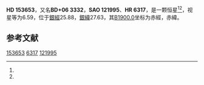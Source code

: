 {{Starbox begin
| name = HD 153653
}}
{{Starbox observe
| epoch = [[J2000.0|J2000.0]]
| constell = {{星座名待查}}<ref name=SIMBAD>{{cite web
 | url=http://simbad.u-strasbg.fr/simbad/sim-id?Ident=HR+6317
 | title =Pulsating variable Star
 | publisher=Centre de Données astronomiques de Strasbourg
 | work=SIMBAD
 | accessdate=2012-07-13}}</ref><ref name=DATA>{{cite web
 | url=http://vizier.u-strasbg.fr/viz-bin/VizieR-5?-out.add=.&-source=5050&-corr=PK=HR&-out.max=9999&HR=6317
 | title=VizieR Detailed Page
 | accessdate=2012-07-13
 | archive-date=2016-03-04
 | archive-url=https://web.archive.org/web/20160304194139/http://vizier.u-strasbg.fr/viz-bin/VizieR-5?-out.add=.&-source=5050&-corr=PK=HR&-out.max=9999&HR=6317
 | dead-url=no
 }}</ref>
| 星官 = 
| ra = {{RA|17|0|29.4}}<ref name=SIMBAD /><ref name=DATA />
| dec = {{DEC|+6|35|1}}<ref name=SIMBAD /><ref name=DATA />
| appmag_v = 6.59<ref name=SIMBAD /><ref name=DATA />
}}
{{Starbox character
| class = A7V<ref name=SIMBAD /><ref name=DATA />
| b-v = 0.23<ref name=SIMBAD /><ref name=DATA />
| u-b = 0.09<ref name=SIMBAD /><ref name=DATA />
| r-i = <ref name=SIMBAD /><ref name=DATA />
| variable = 
}}
{{Starbox astrometry
| radial_v = 0.09
| prop_mo_ra = -10
| parallax = 
| p_error = 
}}
{{Starbox catalog
| names =BD+06 3332，[[SAO星表|SAO]] 121995，[[HD星表|HD]] 153653，[[HR星表|HR]] 6317}}
{{Starbox reference |Simbad=HR+6317}}
{{Starbox end}}

'''HD 153653'''，又名'''BD+06 3332'''，'''SAO 121995'''、'''HR 6317'''，是一颗恒星<ref name=SIMBAD /><ref name=DATA />，视星等为6.59，位于[[銀道座標系|銀經]]25.88，[[銀道座標系|銀緯]]27.63，其[[B1900.0|B1900.0]]坐标为赤經{{RA|16|55|36.7}}，赤緯{{DEC|+6|27.63|1}}。

== 参考文献 ==
{{reflist}}

{{star-stub}}

[[Category:HD和HDE天體|153653]]
[[Category:HR天體|6317]]
[[Category:SAO天體|121995]]